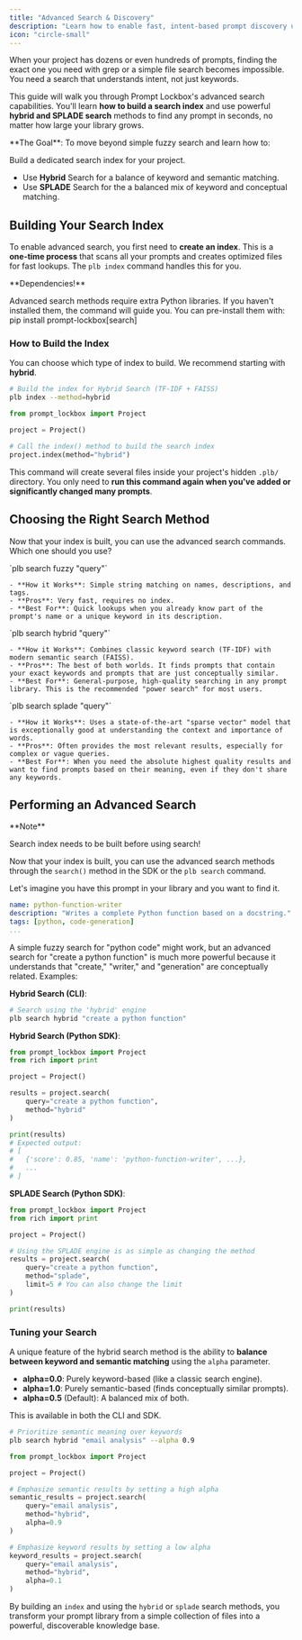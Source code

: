```yaml
---
title: "Advanced Search & Discovery"
description: "Learn how to enable fast, intent-based prompt discovery using advanced search and indexing."
icon: "circle-small"
---
```


When your project has dozens or even hundreds of prompts, finding the exact one you need with grep or a simple file search becomes impossible. You need a search that understands intent, not just keywords.

This guide will walk you through Prompt Lockbox's advanced search capabilities. You'll learn **how to build a search index** and use powerful **hybrid and SPLADE search** methods to find any prompt in seconds, no matter how large your library grows.

<Info>
  **The Goal**: To move beyond simple fuzzy search and learn how to:

  Build a dedicated search index for your project.

  - Use **Hybrid** Search for a balance of keyword and semantic matching.
  - Use **SPLADE** Search for the a balanced mix of keyword and conceptual matching.
</Info>

## Building Your Search Index

To enable advanced search, you first need to **create an index**. This is a **one-time process** that scans all your prompts and creates optimized files for fast lookups. The `plb index` command handles this for you.

<Warning>
  **Dependencies!**
  
  Advanced search methods require extra Python libraries. If you haven't installed them, the command will guide you. You can pre-install them with:
  pip install prompt-lockbox[search]
</Warning>

### How to Build the Index

You can choose which type of index to build. We recommend starting with **hybrid**.

<CodeGroup>

```bash CLI
# Build the index for Hybrid Search (TF-IDF + FAISS)
plb index --method=hybrid
```


```python Python
from prompt_lockbox import Project

project = Project()

# Call the index() method to build the search index
project.index(method="hybrid")
```

</CodeGroup>

This command will create several files inside your project's hidden `.plb/` directory. You only need to **run this command again when you've added or significantly changed many prompts**.

## Choosing the Right Search Method

Now that your index is built, you can use the advanced search commands. Which one should you use?

<AccordionGroup>
  <Accordion title="Fuzzy Search (default)">
    `plb search fuzzy "query"`

    - **How it Works**: Simple string matching on names, descriptions, and tags.
    - **Pros**: Very fast, requires no index.
    - **Best For**: Quick lookups when you already know part of the prompt's name or a unique keyword in its description.
  </Accordion>
  <Accordion title="Hybrid (TF-IDF + Embeddings)">
    `plb search hybrid "query"`

    - **How it Works**: Combines classic keyword search (TF-IDF) with modern semantic search (FAISS).
    - **Pros**: The best of both worlds. It finds prompts that contain your exact keywords and prompts that are just conceptually similar.
    - **Best For**: General-purpose, high-quality searching in any prompt library. This is the recommended "power search" for most users.
  </Accordion>
  <Accordion title="SPLADE Search">
    `plb search splade "query"`

    - **How it Works**: Uses a state-of-the-art "sparse vector" model that is exceptionally good at understanding the context and importance of words.
    - **Pros**: Often provides the most relevant results, especially for complex or vague queries.
    - **Best For**: When you need the absolute highest quality results and want to find prompts based on their meaning, even if they don't share any keywords.
  </Accordion>
</AccordionGroup>

## Performing an Advanced Search

<Note> 
  **Note**

  Search index needs to be built before using search! 
</Note>

Now that your index is built, you can use the advanced search methods through the `search()` method in the SDK or the `plb search` command.

Let's imagine you have this prompt in your library and you want to find it.

<CodeGroup>

```yaml prompts/code-gen.v1.0.0.yml
name: python-function-writer
description: "Writes a complete Python function based on a docstring."
tags: [python, code-generation]
...
```

</CodeGroup>

A simple fuzzy search for "python code" might work, but an advanced search for "create a python function" is much more powerful because it understands that "create," "writer," and "generation" are conceptually related. Examples:

**Hybrid Search (CLI)**:

```bash
# Search using the 'hybrid' engine
plb search hybrid "create a python function"
```

**Hybrid Search (Python SDK)**:

```python
from prompt_lockbox import Project
from rich import print

project = Project()

results = project.search(
    query="create a python function",
    method="hybrid"
)

print(results)
# Expected output:
# [
#   {'score': 0.85, 'name': 'python-function-writer', ...},
#   ...
# ]
```

**SPLADE Search (Python SDK)**:

```python
from prompt_lockbox import Project
from rich import print

project = Project()

# Using the SPLADE engine is as simple as changing the method
results = project.search(
    query="create a python function",
    method="splade",
    limit=5 # You can also change the limit
)

print(results)
```

### Tuning your Search

A unique feature of the hybrid search method is the ability to **balance between keyword and semantic matching** using the `alpha` parameter.

- **alpha=0.0**: Purely keyword-based (like a classic search engine).
- **alpha=1.0**: Purely semantic-based (finds conceptually similar prompts).
- **alpha=0.5** (Default): A balanced mix of both.

This is available in both the CLI and SDK.

<CodeGroup>

```bash CLI
# Prioritize semantic meaning over keywords
plb search hybrid "email analysis" --alpha 0.9
```


```python Python
from prompt_lockbox import Project

project = Project()

# Emphasize semantic results by setting a high alpha
semantic_results = project.search(
    query="email analysis",
    method="hybrid",
    alpha=0.9
)

# Emphasize keyword results by setting a low alpha
keyword_results = project.search(
    query="email analysis",
    method="hybrid",
    alpha=0.1
)
```

</CodeGroup>


By building an `index` and using the `hybrid` or `splade` search methods, you transform your prompt library from a simple collection of files into a powerful, discoverable knowledge base. 